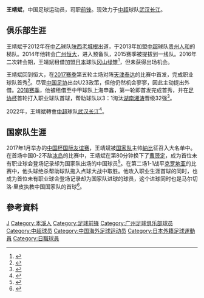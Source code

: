 {{NoteTA|G1=足球|G2=GZFC}}
{{Football player infobox
| playername = 王靖斌
| image = 
| height = {{height|m=1.86}}
| dateofbirth = {{birth date and age|1995|5|8}} 
| cityofbirth = [[辽宁|辽宁]][[本溪|本溪]]
| countryofbirth = {{CHN}}
| currentclub = [[武汉长江足球俱乐部|武汉长江]]
| clubnumber = -
| position = [[前锋_(足球)|前锋]]
| youthyears1 = 2012 | youthclubs1 = [[陕西老城根|陕西老城根]]
| youthyears2 = 2013 | youthclubs2 = [[北京人和|贵州人和]]
| youthyears3 = 2014 | youthclubs3 = [[广州恒大|广州恒大]]
| years1 = 2015–2021 | clubs1 = [[广州恒大淘宝|广州恒大淘宝]]        | caps1 = 4  | goals1 = 0 
| years2 = 2016 | clubs2 = → [[冈山绿雉|冈山绿雉]]（租借）   | caps2 = 0  | goals2 = 0 
| years3 = 2018 | clubs3 = → [[上海申鑫|上海申鑫]]（租借）   | caps3 = 14  | goals3 = 0 
| years4 = 2020 | clubs4 = → [[辽宁沈阳城市足球俱乐部|沈阳城市]]（租借）   | caps4 = 13  | goals4 = 1
| years5 = 2021 | clubs5 = [[辽宁沈阳城市足球俱乐部|辽宁沈阳城市]]   | caps5 = 25  | goals5 = 0 
| years6 = 2022– | clubs6 = [[武汉长江足球俱乐部|武汉长江]]   | caps6 = 0   | goals6 = 0 
| nationalyears1 = 2014–2015  
| nationalteam1  = {{fbu|20|CHN|name=中国 U-20}}  | nationalcaps1 = 9  | nationalgoals1 = 4 
| nationalyears2 = 2016–  
| nationalteam2  = {{fbu|23|CHN|name=中国 U-23}}  | nationalcaps2 = 5  | nationalgoals2 = 3
| nationalyears3 = 2017–  
| nationalteam3  = {{fb|CHN}} | nationalcaps3 = 2  | nationalgoals3 = 1 
| pcupdate = 2018年9月30日
| ntupdate = 2017年1月14日
}}
'''王靖斌'''{{BD|1995年|5月8日|||W}}，中国足球运动员，司职[[前锋_(足球)|前锋]]。现效力于[[中超联赛|中超]]球队[[武汉长江足球俱乐部|武汉长江]]。

==俱乐部生涯==

王靖斌于2012年在[[中国足球协会乙级联赛|中乙]]球队[[陕西老城根|陕西老城根]]出道，于2013年加盟[[中超联赛|中超]]球队[[北京人和|贵州人和]]的梯队。2014年他转会[[广州恒大淘宝足球俱乐部|广州恒大]]，进入预备队，2015赛季被提拔到一线队。2016年二次转会期，王靖斌租借加盟[[日本|日本]]球队[[冈山绿雉|冈山绿雉]]<ref>{{cite news|url=http://headlines.yahoo.co.jp/hl?a=20160729-01629775-gekisaka-socc|title=岡山、広州恒大からFW王靖斌を獲得…背番号52|publisher=Yahoo|date=2016-07-30|accessdate=2016-07-29|archive-date=2016-08-04|archive-url=https://web.archive.org/web/20160804191121/http://headlines.yahoo.co.jp/hl?a=20160729-01629775-gekisaka-socc|dead-url=no}}</ref>，但未获得出场机会。

王靖斌回到恒大，在[[2017年中国足球超级联赛|2017赛季]]第五轮主场对阵[[天津泰达|天津泰达]]的比赛中首发，完成职业球队首秀<ref>{{cite news|url=http://wemedia.ifeng.com/12812912/wemedia.shtml|title=恒大新星首秀惊艳拯救斯帅 表现出色征服里皮重回国足？|publisher=大风号|date=2017-04-16|accessdate=2018-04-11|archive-date=2019-09-17|archive-url=https://web.archive.org/web/20190917025458/http://wemedia.ifeng.com/12812912/wemedia.shtml|dead-url=no}}</ref>。尽管[[中国足协|中国足协]]出台U23政策，但他仍然机会寥寥，因此主动提出外借。[[2018年中國足球甲級聯賽|2018赛季]]，他被租借至中甲球队上海申鑫，第一轮即首发完成首秀，并在[[足协杯|足协杯]]首轮打入职业球队首球，帮助球队以3：1淘汰[[湖南湘涛|湖南湘涛]]晋级32强<ref>{{cite news|url=http://sports.sina.com.cn/china/cfacup/2018-04-11/doc-ifyzeyqa3363866.shtml|title=申花前卫在申鑫终于找回自己:感觉场上拿球不慌了|publisher=新浪体育|date=2018-04-11|accessdate=2018-04-11|archive-date=2018-04-12|archive-url=https://web.archive.org/web/20180412082159/http://sports.sina.com.cn/china/cfacup/2018-04-11/doc-ifyzeyqa3363866.shtml|dead-url=no}}</ref>。

2022年，王靖斌轉會[[中超联赛|中超]]球队[[武汉长江足球俱乐部|武汉长江]]<ref>{{cite news|url=https://sports.sina.com.cn/china/j/2022-04-29/doc-imcwiwst4774605.shtml|title=官方：栗鹏&胡人天&王靖斌等8人加盟武汉长江队|publisher=新浪体育|date=2022-04-29|accessdate=2022-05-14|dead-url=no}}</ref>。

==国家队生涯==
2017年1月举办的[[2017年中國杯國際足球錦標賽|中国杯国际友谊赛]]，王靖斌被[[中国国家足球队|国家队]]主帅[[納比|納比]]征召入大名单中。在首场中国0-2不敌[[冰岛国家足球队|冰岛]]的比赛中，王靖斌在第80分钟换下了[[曹赟定|曹赟定]]，成为首位未有职业球会登场记录却为国家队出场的中国球员<ref>{{cite news|url=http://sports.sina.com.cn/china/national/2017-01-10/doc-ifxzkfuh6784809.shtml|title=职业生涯首秀就是国足 恒大外租小将创另类纪录|publisher=新浪体育|date=2017-01-10|accessdate=2017-01-10|archive-date=2017-01-13|archive-url=https://web.archive.org/web/20170113045115/http://sports.sina.com.cn/china/national/2017-01-10/doc-ifxzkfuh6784809.shtml|dead-url=no}}</ref>。在第二场1-1战平[[克罗地亚国家足球队|克罗地亚]]的比赛中，他头球绝杀帮助球队拖入点球大战中取胜。他攻入职业生涯首球的同时，也成为首位未有职业球会登场记录却为国家队进球的球员，这个进球同时也是马尔切洛·里皮执教中国国家队的首球<ref>{{cite news|url=http://sports.sina.com.cn/china/national/2017-01-14/doc-ifxzqnip1146547.shtml|title=两95后连线造里氏国足首球 恒大外租小将成奇兵|publisher=新浪体育|date=2017-01-14|accessdate=2017-01-14|archive-date=2017-01-16|archive-url=https://web.archive.org/web/20170116175242/http://sports.sina.com.cn/china/national/2017-01-14/doc-ifxzqnip1146547.shtml|dead-url=no}}</ref>。

==參考資料==
{{reflist}}

{{2015年中超分类名单广州恒大}}
{{2016年中超分类名单广州恒大}}
{{2017年中超分类名单广州恒大}}
{{2018年中甲分类名单上海申鑫}}
{{2022年中超分类名单武汉长江}}

[[Category:王姓|J]]
[[Category:本溪人|Category:本溪人]]
[[Category:足球前锋|Category:足球前锋]]
[[Category:广州足球俱乐部球员|Category:广州足球俱乐部球员]]
[[Category:中超球员|Category:中超球员]]
[[Category:中国海外足球运动员|Category:中国海外足球运动员]]
[[Category:日本外籍足球運動員|Category:日本外籍足球運動員]]
[[Category:日職球員|Category:日職球員]]